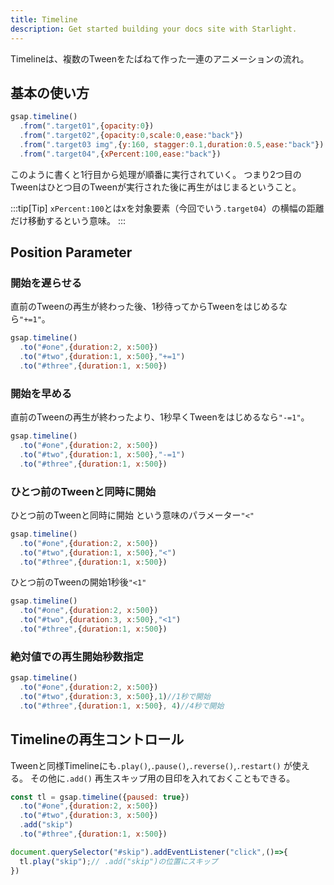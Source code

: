 ```yaml
---
title: Timeline
description: Get started building your docs site with Starlight.
---
```



Timelineは、複数のTweenをたばねて作った一連のアニメーションの流れ。

## 基本の使い方

```js
gsap.timeline()
  .from(".target01",{opacity:0})
  .from(".target02",{opacity:0,scale:0,ease:"back"})
  .from(".target03 img",{y:160, stagger:0.1,duration:0.5,ease:"back"})
  .from(".target04",{xPercent:100,ease:"back"})
```
このように書くと1行目から処理が順番に実行されていく。
つまり2つ目のTweenはひとつ目のTweenが実行された後に再生がはじまるということ。

:::tip[Tip]
`xPercent:100`とはxを対象要素（今回でいう`.target04`）の横幅の距離だけ移動するという意味。
:::

## Position Parameter
### 開始を遅らせる
直前のTweenの再生が終わった後、1秒待ってからTweenをはじめるなら`"+=1"`。
```js
gsap.timeline()
  .to("#one",{duration:2, x:500})
  .to("#two",{duration:1, x:500},"+=1")
  .to("#three",{duration:1, x:500})
```
### 開始を早める
直前のTweenの再生が終わったより、1秒早くTweenをはじめるなら`"-=1"`。
```js
gsap.timeline()
  .to("#one",{duration:2, x:500})
  .to("#two",{duration:1, x:500},"-=1")
  .to("#three",{duration:1, x:500})
```
### ひとつ前のTweenと同時に開始
ひとつ前のTweenと同時に開始 という意味のパラメーター`"<"`
```js
gsap.timeline()
  .to("#one",{duration:2, x:500})
  .to("#two",{duration:1, x:500},"<")
  .to("#three",{duration:1, x:500})
```
ひとつ前のTweenの開始1秒後`"<1"`
```js
gsap.timeline()
  .to("#one",{duration:2, x:500})
  .to("#two",{duration:3, x:500},"<1")
  .to("#three",{duration:1, x:500})
```

### 絶対値での再生開始秒数指定
```js
gsap.timeline()
  .to("#one",{duration:2, x:500})
  .to("#two",{duration:3, x:500},1)//1秒で開始
  .to("#three",{duration:1, x:500}, 4)//4秒で開始
```


## Timelineの再生コントロール
Tweenと同様Timelineにも`.play()`,`.pause()`,`.reverse()`,`.restart()` が使える。
その他に`.add()` 再生スキップ用の目印を入れておくこともできる。

```js
const tl = gsap.timeline({paused: true})
  .to("#one",{duration:2, x:500})
  .to("#two",{duration:3, x:500})
  .add("skip")
  .to("#three",{duration:1, x:500})

document.querySelector("#skip").addEventListener("click",()=>{
  tl.play("skip");// .add("skip")の位置にスキップ
})
```